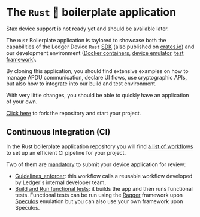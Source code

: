 
# The `Rust` 🦀 boilerplate application

<Callout type="info">
Stax device support is not ready yet and should be available later.
</Callout>

The `Rust` Boilerplate application is taylored to showcase both the capabilities of the Ledger Device `Rust` [SDK](https://github.com/LedgerHQ/ledger-device-rust-sdk/tree/master) 
(also published on [crates.io](https://crates.io/crates/ledger_device_sdk)) and our development environment ([Docker containers](https://github.com/LedgerHQ/ledger-app-builder), 
[device emulator](https://github.com/LedgerHQ/speculos), [test framework](https://github.com/LedgerHQ/ragger)).

By cloning this application, you should find extensive examples on how to manage APDU communication, declare UI flows,
use cryptographic APIs, but also how to integrate into our build and test environment.

With very little changes, you should be able to quickly have an application of your own.

[Click here](https://github.com/LedgerHQ/app-boilerplate-rust) to fork the repository and start your project.

## Continuous Integration (CI)

In the Rust boilerplate application repository you will find [a list of workflows](https://github.com/LedgerHQ/app-boilerplate-rust/tree/main/.github/workflows) 
to set up an efficient CI pipeline for your project.

Two of them are <u>mandatory</u> to submit your device application for review:
- [Guidelines_enforcer](https://github.com/LedgerHQ/app-boilerplate/blob/master/.github/workflows/guidelines_enforcer.yml):
  this workflow calls a reusable workflow developed by Ledger's internal developer team,
- [Build and Run functional tests](https://github.com/LedgerHQ/app-boilerplate-rust/blob/main/.github/workflows/build_and_functional_tests.yml): it builds 
the app and then runs functional tests. Functional tests can be run using the [Ragger](https://github.com/LedgerHQ/ragger) framework upon [Speculos](https://github.com/LedgerHQ/speculos) 
emulation but you can also use your own framework upon Speculos.

